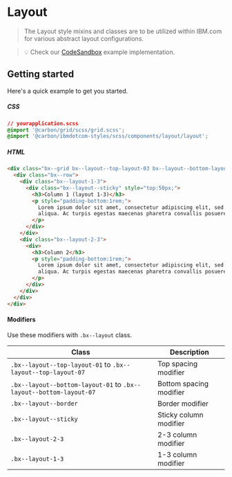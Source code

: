 # Layout

> The Layout style mixins and classes are to be utilized within IBM.com for
> various abstract layout configurations.

> 💡 Check our
> [CodeSandbox](https://githubbox.com/carbon-design-system/carbon-for-ibm-dotcom/tree/master/packages/react/examples/codesandbox/components/Layout)
> example implementation.

## Getting started

Here's a quick example to get you started.

##### CSS

```css
// yourapplication.scss
@import '@carbon/grid/scss/grid.scss';
@import '@carbon/ibmdotcom-styles/scss/components/layout/layout';
```

##### HTML

```html
<div class="bx--grid bx--layout--top-layout-03 bx--layout--bottom-layout-06">
  <div class="bx--row">
    <div class="bx--layout-1-3">
      <div class="bx--layout--sticky" style="top:50px;">
        <h3>Column 1 (layout 1-3)</h3>
        <p style="padding-bottom:1rem;">
          Lorem ipsum dolor sit amet, consectetur adipiscing elit, sed do eiusmod tempor incididunt ut labore et dolore magna
          aliqua. Ac turpis egestas maecenas pharetra convallis posuere.
        </p>
      </div>
    </div>
    <div class="bx--layout-2-3">
      <div>
        <h3>Column 2</h3>
        <p style="padding-bottom:1rem;">
          Lorem ipsum dolor sit amet, consectetur adipiscing elit, sed do eiusmod tempor incididunt ut labore et dolore magna
          aliqua. Ac turpis egestas maecenas pharetra convallis posuere.
        </p>
      </div>
    </div>
  </div>
</div>
```

#### Modifiers

Use these modifiers with `.bx--layout` class.

| Class                                                              | Description             |
| ------------------------------------------------------------------ | ----------------------- |
| `.bx--layout--top-layout-01` to `.bx--layout--top-layout-07`       | Top spacing modifier    |
| `.bx--layout--bottom-layout-01` to `.bx--layout--bottom-layout-07` | Bottom spacing modifier |
| `.bx--layout--border`                                              | Border modifier         |
| `.bx--layout--sticky`                                              | Sticky column modifier  |
| `.bx--layout-2-3`                                                  | 2-3 column modifier     |
| `.bx--layout-1-3`                                                  | 1-3 column modifier     |
